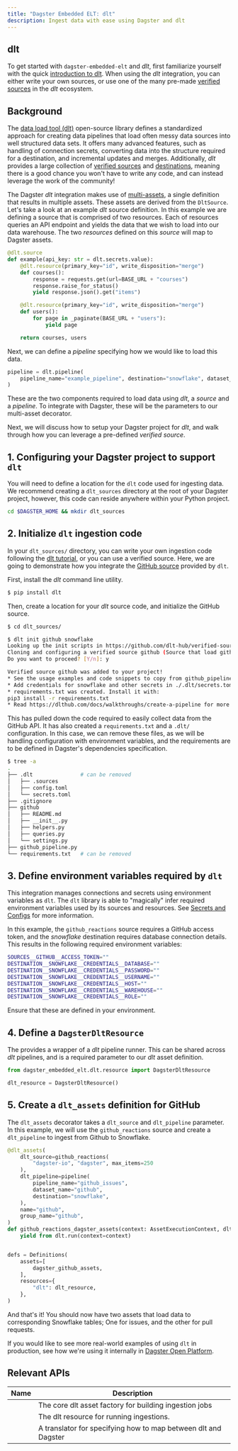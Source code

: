 ```yaml
---
title: "Dagster Embedded ELT: dlt"
description: Ingest data with ease using Dagster and dlt
---
```


## dlt

To get started with `dagster-embedded-elt` and _dlt_, first familiarize yourself with the quick [introduction to dlt](https://dlthub.com/docs/intro). When using the _dlt_ integration, you can either write your own sources, or use one of the many pre-made [verified sources](https://dlthub.com/docs/dlt-ecosystem/verified-sources/) in the _dlt_ ecosystem.

## Background

The [data load tool (dlt)](https://dlthub.com/) open-source library defines a standardized approach for creating data pipelines that load often messy data sources into well structured data sets. It offers many advanced features, such as handling of connection secrets, converting data into the structure required for a destination, and incremental updates and merges. Additionally, _dlt_ provides a large collection of [verified sources](https://dlthub.com/docs/dlt-ecosystem/verified-sources/) and [destinations](https://dlthub.com/docs/dlt-ecosystem/destinations/), meaning there is a good chance you won't have to write any code, and can instead leverage the work of the community!

The Dagster _dlt_ integration makes use of [multi-assets](/concepts/assets/multi-assets#multi-assets), a single definition that results in multiple assets. These assets are derived from the `DltSource`. Let's take a look at an example _dlt_ source definition. In this example we are defining a source that is comprised of two resources. Each of resources queries an API endpoint and yields the data that we wish to load into our data warehouse. The two _resources_ defined on this _source_ will map to Dagster assets.

```python
@dlt.source
def example(api_key: str = dlt.secrets.value):
    @dlt.resource(primary_key="id", write_disposition="merge")
    def courses():
        response = requests.get(url=BASE_URL + "courses")
        response.raise_for_status()
        yield response.json().get("items")

    @dlt.resource(primary_key="id", write_disposition="merge")
    def users():
        for page in _paginate(BASE_URL + "users"):
            yield page

    return courses, users
```

Next, we can define a _pipeline_ specifying how we would like to load this data.

```python
pipeline = dlt.pipeline(
    pipeline_name="example_pipeline", destination="snowflake", dataset_name="example_data"
)
```

These are the two components required to load data using _dlt_, a _source_ and a _pipeline_. To integrate with Dagster, these will be the parameters to our multi-asset decorator.

Next, we will discuss how to setup your Dagster project for _dlt_, and walk through how you can leverage a pre-defined _verified source_.

## 1. Configuring your Dagster project to support `dlt`

You will need to define a location for the `dlt` code used for ingesting data. We recommend creating a `dlt_sources` directory at the root of your Dagster project, however, this code can reside anywhere within your Python project.

```bash
cd $DAGSTER_HOME && mkdir dlt_sources
```

## 2. Initialize `dlt` ingestion code

In your `dlt_sources/` directory, you can write your own ingestion code following the [dlt tutorial](https://dlthub.com/docs/tutorial/load-data-from-an-api), or you can use a verified source. Here, we are going to demonstrate how you integrate the [GitHub source](https://dlthub.com/docs/dlt-ecosystem/verified-sources/github) provided by `dlt`.

First, install the _dlt_ command line utility.

```bash
$ pip install dlt
```

Then, create a location for your _dlt_ source code, and initialize the GitHub source.

```bash
$ cd dlt_sources/

$ dlt init github snowflake
Looking up the init scripts in https://github.com/dlt-hub/verified-sources.git...
Cloning and configuring a verified source github (Source that load github issues, pull requests and reactions for a specific repository via customizable graphql query. Loads events incrementally.)
Do you want to proceed? [Y/n]: y

Verified source github was added to your project!
* See the usage examples and code snippets to copy from github_pipeline.py
* Add credentials for snowflake and other secrets in ./.dlt/secrets.toml
* requirements.txt was created. Install it with:
pip3 install -r requirements.txt
* Read https://dlthub.com/docs/walkthroughs/create-a-pipeline for more information
```

This has pulled down the code required to easily collect data from the GitHub API. It has also created a `requirements.txt` and a `.dlt/` configuration. In this case, we can remove these files, as we will be handling configuration with environment variables, and the requirements are to be defined in Dagster's dependencies specification.

```bash
$ tree -a
.
├── .dlt               # can be removed
│   ├── .sources
│   ├── config.toml
│   └── secrets.toml
├── .gitignore
├── github
│   ├── README.md
│   ├── __init__.py
│   ├── helpers.py
│   ├── queries.py
│   └── settings.py
├── github_pipeline.py
└── requirements.txt   # can be removed
```

## 3. Define environment variables required by `dlt`

This integration manages connections and secrets using environment variables as `dlt`. The `dlt` library is able to "magically" infer required environment variables used by its sources and resources. See [Secrets and Configs](https://dlthub.com/docs/general-usage/credentials/configuration) for more information.

In this example, the `github_reactions` source requires a GitHub access token, and the _snowflake_ destination requires database connection details. This results in the following required environment variables:

```bash
SOURCES__GITHUB__ACCESS_TOKEN=""
DESTINATION__SNOWFLAKE__CREDENTIALS__DATABASE=""
DESTINATION__SNOWFLAKE__CREDENTIALS__PASSWORD=""
DESTINATION__SNOWFLAKE__CREDENTIALS__USERNAME=""
DESTINATION__SNOWFLAKE__CREDENTIALS__HOST=""
DESTINATION__SNOWFLAKE__CREDENTIALS__WAREHOUSE=""
DESTINATION__SNOWFLAKE__CREDENTIALS__ROLE=""
```

Ensure that these are defined in your environment.

## 4. Define a `DagsterDltResource`

The <PyObject module="dagster_embedded_elt.dlt" object="DagsterDltResource" /> provides a wrapper of a _dlt_ pipeline runner. This can be shared across _dlt_ pipelines, and is a required parameter to our _dlt_ asset definition.

```python
from dagster_embedded_elt.dlt.resource import DagsterDltResource

dlt_resource = DagsterDltResource()
```

## 5. Create a `dlt_assets` definition for GitHub

The `dlt_assets` decorator takes a `dlt_source` and `dlt_pipeline` parameter. In this example, we will use the `github_reactions` source and create a `dlt_pipeline` to ingest from Github to Snowflake.

```python
@dlt_assets(
    dlt_source=github_reactions(
        "dagster-io", "dagster", max_items=250
    ),
    dlt_pipeline=pipeline(
        pipeline_name="github_issues",
        dataset_name="github",
        destination="snowflake",
    ),
    name="github",
    group_name="github",
)
def github_reactions_dagster_assets(context: AssetExecutionContext, dlt: DagsterDltResource):
    yield from dlt.run(context=context)


defs = Definitions(
    assets=[
        dagster_github_assets,
    ],
    resources={
        "dlt": dlt_resource,
    },
)
```

And that's it! You should now have two assets that load data to corresponding Snowflake tables; One for issues, and the other for pull requests.

If you would like to see more real-world examples of using `dlt` in production, see how we're using it internally in [Dagster Open Platform](https://github.com/dagster-io/dagster-open-platform).

## Relevant APIs

| Name                                                                         | Description                                                    |
| ---------------------------------------------------------------------------- | -------------------------------------------------------------- |
| <PyObject module="dagster_embedded_elt.dlt" object="dlt_assets" decorator /> | The core dlt asset factory for building ingestion jobs         |
| <PyObject module="dagster_embedded_elt.dlt" object="DagsterDltResource" />   | The dlt resource for running ingestions.                       |
| <PyObject module="dagster_embedded_elt.dlt" object="DagsterDltTranslator" /> | A translator for specifying how to map between dlt and Dagster |
